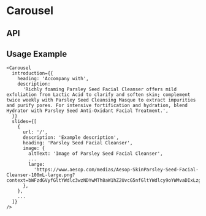 
<Meta
  title="Components/Carousel"
  component={Carousel}
  decorators={[withKnobs]}
/>

# Carousel

<Preview>
  <Story name="Base component">
    <Carousel
      hasEdges={boolean('hasEdges', false)}
      introduction={CarouselFixture.introduction}
      slides={CarouselFixture.slides}
    />
  </Story>
</Preview>

## API

<Props of={Carousel} />

## Usage Example

```
<Carousel
  introduction={{
    heading: 'Accompany with',
    description:
      'Richly foaming Parsley Seed Facial Cleanser offers mild exfoliation from Lactic Acid to clarify and soften skin; complement twice weekly with Parsley Seed Cleansing Masque to extract impurities and purify pores. For intensive fortification and hydration, blend Hydrator with Parsley Seed Anti-Oxidant Facial Treatment.',
  }}
  slides={[
    {
      url: '/',
      description: 'Example description',
      heading: 'Parsley Seed Facial Cleanser',
      image: {
        altText: 'Image of Parsley Seed Facial Cleanser',
        ...
        large:
          'https://www.aesop.com/medias/Aesop-SkinParsley-Seed-Facial-Cleanser-100mL-large.png?context=bWFzdGVyfGltYWdlc3wzNDYwMTh8aW1hZ2UvcG5nfGltYWdlcy9oYWMvaDIxLzg4MTUwMjM1ODczNTgucG5nfGFlYmNhMjRiM2Q2NWMzZTA1ZjljOTEyZmMxYmUyMTMyZDgyYjY4MGJlODU2OWEyNjkzYWQ0ZTBmMDY0NmQ1NjQ',
      },
    },
    ...
  ]}
/>
```

